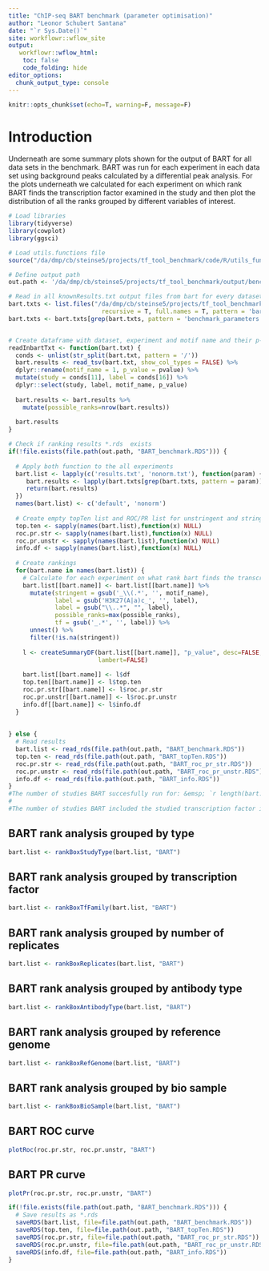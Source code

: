 ```yaml
---
title: "ChIP-seq BART benchmark (parameter optimisation)"
author: "Leonor Schubert Santana"
date: "`r Sys.Date()`" 
site: workflowr::wflow_site
output:
   workflowr::wflow_html:
    toc: false
    code_folding: hide
editor_options:
  chunk_output_type: console
---
```


```r
knitr::opts_chunk$set(echo=T, warning=F, message=F)
```

# Introduction

Underneath are some summary plots shown for the output of BART for all data sets in the benchmark. BART was run for each experiment in each data set using background peaks calculated by a differential peak analysis. For the plots underneath we calculated for each experiment on which rank BART finds the transcription factor examined in the study and then plot the distribution of all the ranks grouped by different variables of interest.

```r
# Load libraries
library(tidyverse)
library(cowplot)
library(ggsci)

# Load utils.functions file
source("/da/dmp/cb/steinse5/projects/tf_tool_benchmark/code/R/utils_functions.R")

# Define output path
out.path <- '/da/dmp/cb/steinse5/projects/tf_tool_benchmark/output/benchmark_data/chipseq_parameters/bart/'

# Read in all knownResults.txt output files from bart for every dataset
bart.txts <- list.files("/da/dmp/cb/steinse5/projects/tf_tool_benchmark/data/chipseq/",
                          recursive = T, full.names = T, pattern = 'bart.*txt')
bart.txts <- bart.txts[grep(bart.txts, pattern = 'benchmark_parameters')]


# Create dataframe with dataset, experiment and motif name and their p-value
readInbartTxt <- function(bart.txt) {
  conds <- unlist(str_split(bart.txt, pattern = '/'))
  bart.results <- read_tsv(bart.txt, show_col_types = FALSE) %>%
  dplyr::rename(motif_name = 1, p_value = pvalue) %>%
  mutate(study = conds[11], label = conds[16]) %>%
  dplyr::select(study, label, motif_name, p_value)
  
  bart.results <- bart.results %>%
    mutate(possible_ranks=nrow(bart.results))
 
  bart.results
} 

# Check if ranking results *.rds  exists
if(!file.exists(file.path(out.path, "BART_benchmark.RDS"))) {
  
  # Apply both function to the all experiments
  bart.list <- lapply(c('results.txt', 'nonorm.txt'), function(param) {
     bart.results <- lapply(bart.txts[grep(bart.txts, pattern = param)], readInbartTxt) %>% bind_rows
     return(bart.results)
  })
  names(bart.list) <- c('default', 'nonorm') 
  
  # Create empty topTen list and ROC/PR list for unstringent and stringent and info
  top.ten <- sapply(names(bart.list),function(x) NULL)
  roc.pr.str <- sapply(names(bart.list),function(x) NULL)
  roc.pr.unstr <- sapply(names(bart.list),function(x) NULL)
  info.df <- sapply(names(bart.list),function(x) NULL)
  
  # Create rankings 
  for(bart.name in names(bart.list)) {
    # Calculate for each experiment on what rank bart finds the transcription factor examined in the study
    bart.list[[bart.name]] <- bart.list[[bart.name]] %>%
      mutate(stringent = gsub('_\\(.*', '', motif_name),
             label = gsub('H3K27(A|a)c_', '', label),
             label = gsub("\\..*", "", label),
             possible_ranks=max(possible_ranks),
             tf = gsub('_.*', '', label)) %>%
      unnest() %>%
      filter(!is.na(stringent))
    
    l <- createSummaryDF(bart.list[[bart.name]], "p_value", desc=FALSE, 
                         lambert=FALSE)
    
    bart.list[[bart.name]] <- l$df
    top.ten[[bart.name]] <- l$top.ten
    roc.pr.str[[bart.name]] <- l$roc.pr.str
    roc.pr.unstr[[bart.name]] <- l$roc.pr.unstr
    info.df[[bart.name]] <- l$info.df
  }
  
  
} else {
  # Read results
  bart.list <- read_rds(file.path(out.path, "BART_benchmark.RDS"))
  top.ten <- read_rds(file.path(out.path, "BART_topTen.RDS"))
  roc.pr.str <- read_rds(file.path(out.path, "BART_roc_pr_str.RDS"))
  roc.pr.unstr <- read_rds(file.path(out.path, "BART_roc_pr_unstr.RDS"))
  info.df <- read_rds(file.path(out.path, "BART_info.RDS"))
}
#The number of studies BART succesfully run for: &emsp; `r length(bart.txts)` \
#
#The number of studies BART included the studied transcription factor in their results at all: &emsp; `r nrow(bart.list[["using no background peaks"]])`
```

## BART rank analysis grouped by type {.tabset}

```r
bart.list <- rankBoxStudyType(bart.list, "BART")
```

## BART rank analysis grouped by transcription factor {.tabset}

```r
bart.list <- rankBoxTfFamily(bart.list, "BART")
```

## BART rank analysis grouped by number of replicates {.tabset}

```r
bart.list <- rankBoxReplicates(bart.list, "BART")
```

## BART rank analysis grouped by antibody type {.tabset}

```r
bart.list <- rankBoxAntibodyType(bart.list, "BART")
```

## BART rank analysis grouped by reference genome {.tabset}

```r
bart.list <- rankBoxRefGenome(bart.list, "BART")
```

## BART rank analysis grouped by bio sample {.tabset}

```r
bart.list <- rankBoxBioSample(bart.list, "BART")
```

## BART ROC curve {.tabset}

```r
plotRoc(roc.pr.str, roc.pr.unstr, "BART")
```

## BART PR curve {.tabset}

```r
plotPr(roc.pr.str, roc.pr.unstr, "BART")
```

```r
if(!file.exists(file.path(out.path, "BART_benchmark.RDS"))) {
  # Save results as *.rds
  saveRDS(bart.list, file=file.path(out.path, "BART_benchmark.RDS"))
  saveRDS(top.ten, file=file.path(out.path, "BART_topTen.RDS"))
  saveRDS(roc.pr.str, file=file.path(out.path, "BART_roc_pr_str.RDS"))
  saveRDS(roc.pr.unstr, file=file.path(out.path, "BART_roc_pr_unstr.RDS"))
  saveRDS(info.df, file=file.path(out.path, "BART_info.RDS"))
}
```

